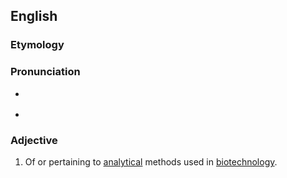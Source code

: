 ==English==

===Etymology===
{{prefix|bio|analytical|lang=en}}

===Pronunciation===
* {{a|US}} {{IPA|baɪoʊˌænəˈlɪtɪkəl|lang=en}}
* {{rhymes|ɪtɪkəl|lang=en}}

===Adjective===
{{en-adj|-}}

# {{lb|en|biotechnology}} Of or pertaining to [[analytical]] methods used in [[biotechnology]].